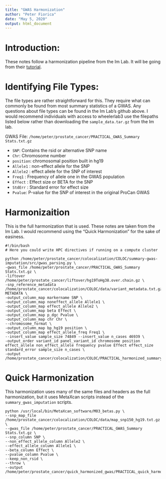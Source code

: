 ---
title: "GWAS Harmonization"
author: "Peter Fiorica"
date: "May 5, 2020"
output: html_document
---

# Introduction: 
These notes follow a harmonization pipeline from the Im Lab.  It will be going from their [tutorial](https://github.com/hakyimlab/MetaXcan/wiki/Tutorial:-GTEx-v8-MASH-models-integration-with-a-Coronary-Artery-Disease-GWAS).

# Identifying File Types:
The file types are rather straightforward for this.  They require what can commonly be found from most summary statistics of a GWAS.  Any questions about file types can be found in the Im Lab's github above.  I would recommend individuals with access to wheelerlab3 use the filepaths listed below rather than downloading the `sample_data.tar.gz` from the Im lab.  

GWAS File: `/home/peter/prostate_cancer/PRACTICAL_GWAS_Summary Stats.txt.gz`

* `SNP`: Contains the rsid or alternative SNP name
* `Chr`: Chromosome number
* `position`: chromosomal position built in hg19
* `Allele1` : non-effect allele for the SNP
* `Allele2` : effect allele for the SNP of interest
* `Freq1` : Frequency of allele one in the GWAS population
* `Effect` : Effect size or BETA for the SNP
* `StdErr` : Standard error for effect size
* `Pvalue`: P-value for the SNP of interest in the original ProCan GWAS

# Harmonizaition
This is the full harmonization that is used.  These notes are taken from the Im Lab.  I would recommend using the "Quick Harmonization" for the sake of easiness.

```
#!/bin/bash
# Here you could write HPC directives if running on a compute cluster

python /home/peter/prostate_cancer/colocalization/COLOC/summary-gwas-imputation/src/gwas_parsing.py \
-gwas_file /home/peter/prostate_cancer/PRACTICAL_GWAS_Summary Stats.txt.gz \
-liftover /home/peter/prostate_cancer/liftover/hg19ToHg38.over.chain.gz \
-snp_reference_metadata /home/prostate_cancer/colocalization/COLOC/data/variant_metadata.txt.gz METADATA \
-output_column_map markername SNP \
-output_column_map noneffect_allele Allele1 \
-output_column_map effect_allele Allele2 \
-output_column_map beta Effect \
-output_column_map p_dgc Pvalue \
-output_column_map chr Chr \
--chromosome_format \
-output_column_map bp_hg19 position \
-output_column_map effect_allele_freq Freq1 \
--insert_value sample_size 74849 --insert_value n_cases 46939 \
-output_order variant_id panel_variant_id chromosome position effect_allele non_effect_allele frequency pvalue Effect effect_size standard_error sample_size n_cases \
-output /home/prostate_cancer/colocalization/COLOC/PRACTICAL_harmonized_summary_stats.txt.gz
```


# Quick Harmonization
This harmonization uses many of the same files and headers as the full harmonization, but it uses MetaXcan scripts instead of the `summary_gwas_imputation` scripts.
```
python /usr/local/bin/MetaXcan_software/M03_betas.py \
--snp_map_file /home/prostate_cancer/colocalization/COLOC/data/map_snp150_hg19.txt.gz \
--gwas_file /home/peter/prostate_cancer/PRACTICAL_GWAS_Summary Stats.txt.gz \
--snp_column SNP \
--non_effect_allele_column Allele2 \
--effect_allele_column Allele1 \
--beta_column Effect \
--pvalue_column Pvalue \
--keep_non_rsid \
--throw \
--output /home/peter/prostate_cancer/quick_harmonized_gwas/PRACTICAL_quick_harmonization.txt.gz
```